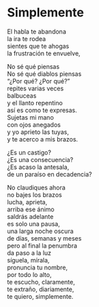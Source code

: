# Simplemente {-}


El habla te abandona<br>
la ira te rodea<br>
sientes que te ahogas<br>
la frustración te envuelve,<br>

No sé qué piensas<br>
No sé qué diablos piensas<br>
"¿Por qué? ¿Por qué?"<br>
repites varias veces<br>
balbuceas<br>
y el llanto repentino<br>
así es como te expresas.<br>
Sujetas mi mano<br>
con ojos anegados<br>
y yo aprieto las tuyas,<br>
y te acerco a mis brazos.<br>

¿Es un castigo?<br>
¿Es una consecuencia?<br>
¿Es acaso la antesala,<br>
de un paraíso en decadencia?<br>

No claudiques ahora<br>
no bajes los brazos<br>
lucha, aprieta,<br>
arriba ese ánimo<br>
saldrás adelante<br>
es solo una pausa,<br>
una larga noche oscura<br>
de días, semanas y meses<br>
pero al final la penumbra<br>
da paso a la luz<br>
síguela, mírala,<br>
pronuncia tu nombre,<br>
por todo lo alto,<br>
te escucho, claramente,<br>
te extraño, diariamente,<br>
te quiero, simplemente.<br>
